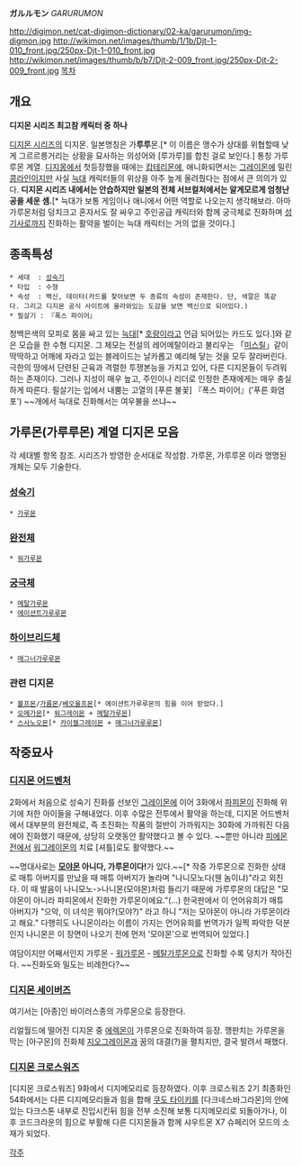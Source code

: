 '''ガルルモン''' ''GARURUMON''

http://digimon.net/cat-digimon-dictionary/02-ka/garurumon/img-digmon.jpg 
http://wikimon.net/images/thumb/1/1b/Djt-1-010_front.jpg/250px-Djt-1-010_front.jpg http://wikimon.net/images/thumb/b/b7/Djt-2-009_front.jpg/250px-Djt-2-009_front.jpg
[[목차]]
== 개요 ==
'''디지몬 시리즈 최고참 캐릭터 중 하나'''

[[디지몬 시리즈]]의 디지몬. 일본명칭은 가'''루루'''몬.[* 이 이름은 맹수가 상대를 위협할때 낮게 그르르릉거리는 상황을 묘사하는 의성어와 [루가루]를 합친 걸로 보인다.] 통칭 가루루몬 계열. [[디지몽]]에서 첫등장했을 때에는 [[캅테리몬]]에, 애니화되면서는 [[그레이몬]]에 밀린 [[콩라인]]이지만 사실 [[늑대]] 캐릭터들의 위상을 아주 높게 올려줬다는 점에서 큰 의의가 있다. '''디지몬 시리즈 내에서는 안습하지만 일본의 전체 서브컬처에서는 알게모르게 엄청난 공을 세운 셈.'''[* 늑대가 보통 게임이나 애니에서 어떤 역할로 나오는지 생각해보라. 아마 가루몬처럼 덩치크고 혼자서도 잘 싸우고 주인공급 캐릭터와 함께 궁극체로 진화하며 [[오메가몬|성기사]]로까지 진화하는 활약을 벌이는 늑대 캐릭터는 거의 없을 것이다.]

== 종족특성 ==
 * 세대  : [[성숙기]]
 * 타입  : 수형
 * 속성  : 백신, 데이터(카드를 찾아보면 두 종류의 속성이 존재한다. 단, 색깔은 똑같다. 그리고 디지몬 공식 사이트에 올라와있는 도감을 보면 백신으로 되어있다.)
 * 필살기 : 『폭스 파이어』

청백은색의 모피로 몸을 싸고 있는 [[늑대]][* [[호랑이]]라고 언급 되어있는 카드도 있다.]와 같은 모습을 한 수형 디지몬. 그 체모는 전설의 레어메탈이라고 불리우는 「[[미스릴]]」같이 딱딱하고 어깨에 자라고 있는 블레이드는 날카롭고 예리해 닿는 것을 모두 잘라버린다. 극한의 땅에서 단련된 근육과 격렬한 투쟁본능을 가지고 있어, 다른 디지몬들이 두려워하는 존재이다. 그러나 지성이 매우 높고, 주인이나 리더로 인정한 존재에게는 매우 충실하게 따른다. 필살기는 입에서 내뿜는 고열의 [푸른 불꽃] 『폭스 파이어』('푸른 화염포') ~~개에서 늑대로 진화해서는 여우불을 쓰냐~~
== 가루몬(가루루몬) 계열 디지몬 모음 ==
각 세대별 항목 참조. 시리즈가 방영한 순서대로 작성함. 가루몬, 가루루몬 이라 명명된 개체는 모두 기술한다.
=== [[성숙기]] ===
 * [[가루몬]]
=== [[완전체]] ===
 * [[워가루몬]]
=== [[궁극체]] ===
 * [[메탈가루몬]]
 * [[에이션트가루루몬]]
=== [[하이브리드체]] ===
 * [[매그너가루루몬]]
=== 관련 디지몬 ===
 * [[볼프몬]]/[[가름몬]]/[[베오울프몬]][* 에이션트가루루몬의 힘을 이어 받았다.]
 * [[오메가몬]][* [[워그레이몬]] + [[메탈가루몬]]]
 * [[스사노오몬]][* [[카이젤그레이몬]] + [[매그너가루루몬]]]
== 작중묘사 ==
=== [[디지몬 어드벤처]] ===
2화에서 처음으로 성숙기 진화를 선보인 [[그레이몬]]에 이어 3화에서 [[파피몬]]이 진화해 위기에 처한 아이들을 구해내었다. 이후 수많은 전투에서 활약을 하는데, 디지몬 어드벤처에서 대부분의 완전체로, 즉 초진화는 작품의 절반이 가까워지는 30화에 가까워진 다음에야 진화했기 때문에, 상당히 오랫동안 활약했다고 볼 수 있다. ~~뿐만 아니라 [[피에몬]]전에서 [[워그레이몬]]의 치료 [셔틀]로도 활약했다.~~

~~명대사로는 '''[[모야몬]] 아니다, 가루몬이다!'''가 있다.~~[* 작중 가루몬으로 진화한 상태로 매튜 아버지를 만났을 때 매튜 아버지가 놀라며 "나니모노다(웬 놈이냐)"라고 외친다. 이 때 발음이 나니모노->나니몬(모야몬)처럼 들리기 때문에 가루루몬의 대답은 "모야몬이 아니라 파피몬에서 진화한 가루몬이에요."(…) 한국판에서 이 언어유희가 매튜 아버지가 "으악, 이 녀석은 뭐야?(모야?)" 라고 하니 "저는 모야몬이 아니라 가루몬이라고 해요." 다행히도 나니몬이라는 이름이 가지는 언어유희를 번역가가 일찍 파악한 덕분인지 나니몬은 이 장면이 나오기 전에 먼저 '모야몬'으로 번역되어 있었다.]

여담이지만 어째서인지 가루몬 - [[워가루몬]] - [[메탈가루몬]]으로 진화할 수록 덩치가 작아진다. ~~진화도와 밀도는 비례한다?~~
=== [[디지몬 세이버즈]] ===
여기서는 [아종]인 바이러스종의 가루몬으로 등장한다.

리얼월드에 떨어진 디지몬 중 [[에렉몬]]이 가루몬으로 진화하여 등장. 깽판치는 가루몬을 막는 [아구몬]의 진화체 [[지오그레이몬]]과 꿈의 대결(?)을 펼치지만, 결국 발려서 패했다.
=== [[디지몬 크로스워즈]] ===
[디지몬 크로스워즈] 9화에서 디지메모리로 등장하였다. 이후 크로스워즈 2기 최종화인 54화에서는 다른 디지메모리들과 힘을 합해 [[쿠도 타이키]]를 [다크네스바그라몬]의 안에 있는 다크스톤 내부로 진입시킨뒤 힘을 전부 소진해 보통 디지메모리로 되돌아가나, 이후 코드크라운의 힘으로 부활해 다른 디지몬들과 함께 샤우트몬 X7 슈페리어 모드의 소재가 되었다.

[[각주]]
